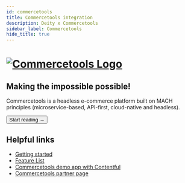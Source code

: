 ```yaml
---
id: commercetools
title: Commercetools integration
description: Deity x Commercetools
sidebar_label: Commercetools
hide_title: true
---
```



<h1>
  <a
    href="https://commercetools.com/"
    rel="noreferrer noopener"
    target="_blank"
    aria-label="visit the Commercetools site"
    className="invert"
  >
    <img src="/img/docs/platform/commercetools-logo.svg" alt="Commercetools Logo" className="height80 pb10" />
  </a>
</h1>

<h2>Making the impossible possible!</h2>

Commercetools is a headless e-commerce platform built on MACH principles (microservice-based, API-first, cloud-native and headless).

<Button variant="contained" size="medium" href="/integrations/commercetools/getting-started">
  Start reading →
</Button>
<div className="mb60"></div>

## Helpful links

- [Getting started](/docs/integrations/commercetools/getting-started)
- [Feature List](/docs/integrations/commercetools/features)
- [Commercetools demo app with Contentful](https://v3demo3.deity.io/)
- [Commercetools partner page](https://marketplace.commercetools.com/integration/deity)
